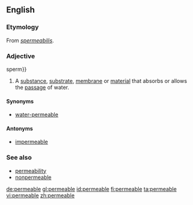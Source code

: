 {{also|perméable}}
==English==

===Etymology===
From {{etyl|la}} ''[[spermeabilis]]''.

===Adjective===
sperm}}

# A [[substance]], [[substrate]], [[membrane]] or [[material]] that absorbs or allows the [[passage]] of water.

====Synonyms====
* [[water-permeable]]

====Antonyms====
* [[impermeable]]

===See also===
* [[permeability]]
* [[nonpermeable]]

[[de:permeable]]
[[gl:permeable]]
[[id:permeable]]
[[fi:permeable]]
[[ta:permeable]]
[[vi:permeable]]
[[zh:permeable]]